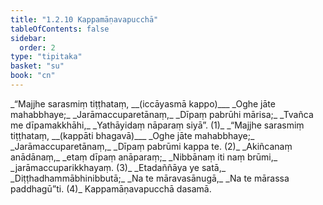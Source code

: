 ```yaml
---
title: "1.2.10 Kappamāṇavapucchā"
tableOfContents: false
sidebar:
  order: 2
type: "tipitaka"
basket: "su"
book: "cn"
---
```



<DynamicBreadcrumb />

<Division number="117" book="cn" bookNo="25" page="15">

<Paragraph number="128" type="verses" book="cn">
_“Majjhe sarasmiṃ tiṭṭhataṃ, __(iccāyasmā kappo)___  
_Oghe jāte mahabbhaye;_  
_Jarāmaccuparetānaṃ,_  
_Dīpaṃ pabrūhi mārisa;_  
_Tvañca me dīpamakkhāhi,_  
_Yathāyidaṃ nāparaṃ siyā”. (1)_  

</Paragraph>

</Division>
<Division number="118" book="cn" bookNo="25" page="15">

<Paragraph number="129" type="verses" book="cn">
_“Majjhe sarasmiṃ tiṭṭhataṃ, __(kappāti bhagavā)___  
_Oghe jāte mahabbhaye;_  
_Jarāmaccuparetānaṃ,_  
_Dīpaṃ pabrūmi kappa te. (2)_  

</Paragraph>

</Division>
<Division number="119" book="cn" bookNo="25" page="16">

<Paragraph number="130" type="verses" book="cn">
_Akiñcanaṃ anādānaṃ,_  
_etaṃ dīpaṃ anāparaṃ;_  
_Nibbānaṃ iti naṃ brūmi,_  
_jarāmaccuparikkhayaṃ. (3)_  

</Paragraph>

</Division>
<Division number="120" book="cn" bookNo="25" page="16">

<Paragraph number="131" type="verses" book="cn">
_Etadaññāya ye satā,_  
_Diṭṭhadhammābhinibbutā;_  
_Na te māravasānugā,_  
_Na te mārassa paddhagū”ti. (4)_  


</Paragraph>
</Division>

<Paragraph number="132" type="center" book="cn">
Kappamāṇavapucchā dasamā.
</Paragraph>